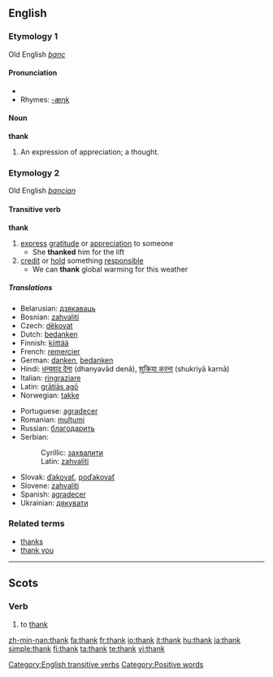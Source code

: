 ==English==
{{see|thanks}}

===Etymology 1===
Old English ''[[þanc]]''

{{rfc-level|check placement of Pronunciation}}

====Pronunciation====
*{{audio|en-us-thank.ogg|Audio (US)}}
*Rhymes: [[Rhymes:English:-æŋk|-æŋk]]

====Noun====
'''thank'''

# {{obsolete}} An expression of appreciation; a thought.

===Etymology 2===
Old English ''[[þancian]]''

====Transitive verb====
{{rfc-trverb|Transitive verb}}
'''thank'''

# [[express]] [[gratitude]] or [[appreciation]] to someone
#* She '''thanked''' him for the lift
# [[credit]] or [[hold]] something [[responsible]]
#* We can '''thank''' global warming for this weather

=====Translations=====
{{top}}
*Belarusian: [[дзякаваць]]
*Bosnian: [[zahvaliti#Bosnian|zahvaliti]]
*Czech: [[děkovat]]
*Dutch: [[bedanken]]
*Finnish: [[kiittää]]
*French: [[remercier]]
*German: [[danken]], [[bedanken]]
*Hindi: [[धन्यवाद देना]] (dhanyavād denā), [[शुक्रिया करना]] (shukriyā karnā)
*Italian: [[ringraziare]]
*Latin: [[gratias ago|grātiās agō]]
*Norwegian: [[takke]]
{{mid}}
*Portuguese: [[agradecer]]
*Romanian: [[mulţumi]]
*Russian: [[благодарить]]
*Serbian:
*:Cyrillic: [[захвалити#Serbian|захвалити]]
*:Latin: [[zahvaliti#Serbian|zahvaliti]]
*Slovak: [[ďakovať]], [[poďakovať]]
*Slovene: [[zahvaliti]]
*Spanish: [[agradecer]]
*Ukrainian: [[дякувати]]
{{bottom}}

===Related terms===
*[[thanks]]
*[[thank you]]

[[Category:English transitive verbs]]
[[Category:Positive words]]

----

==Scots==
===Verb===
{{sco-verb|thanks|thankin|thankit|thankit}}

# to [[#English|thank]]

[[zh-min-nan:thank]]
[[fa:thank]]
[[fr:thank]]
[[io:thank]]
[[it:thank]]
[[hu:thank]]
[[ja:thank]]
[[simple:thank]]
[[fi:thank]]
[[ta:thank]]
[[te:thank]]
[[vi:thank]]